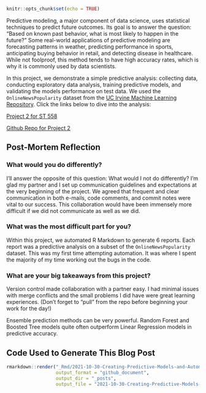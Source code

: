 ```r
knitr::opts_chunk$set(echo = TRUE)
```

Predictive modeling, a major component of data science, uses statistical techniques to predict future outcomes. Its goal is to answer the question: "Based on known past behavior, what is most likely to happen in the future?" Some real-world applications of predictive modeling are forecasting patterns in weather, predicting performance in sports, anticipating buying behavior in retail, and detecting disease in healthcare. While not foolproof, this method tends to have high accuracy rates, which is why it is commonly used by data scientists.

In this project, we demonstrate a simple predictive analysis:  collecting data, conducting exploratory data analysis, training predictive models, and validating the models performance on test data. We used the `OnlineNewsPopularity` dataset from the [UC Irvine Machine Learning Repository](https://archive.ics.uci.edu/ml/datasets/). Click the links below to dive into the analysis:

[Project 2 for ST 558](https://srlmt.github.io/Project-2/)

[Github Repo for Project 2](https://github.com/Srlmt/Project-2)

## Post-Mortem Reflection

### What would you do differently?

I'll answer the opposite of this question: What would I not do differently? I'm glad my partner and I set up communication guidelines and expectations at the very beginning of the project. We agreed that frequent and clear communication in both e-mails, code comments, and commit notes were vital to our success. This collaboration would have been immensely more difficult if we did not communicate as well as we did.

### What was the most difficult part for you?

Within this project, we automated R Markdown to generate 6 reports. Each report was a predictive analysis on a subset of the `OnlineNewsPopularity` dataset. This was my first time attempting automation.  It was where I spent the majority of my time working out the bugs in the code.

### What are your big takeaways from this project?

Version control made collaboration with a partner easy. I had minimal issues with merge conflicts and the small problems I did have were great learning experiences. (Don't forget to "pull" from the repo before beginning your work for the day!)

Ensemble prediction methods can be very powerful. Random Forest and Boosted Tree models quite often outperform Linear Regression models in predictive accuracy.

## Code Used to Generate This Blog Post

```r
rmarkdown::render("_Rmd/2021-10-30-Creating-Predictive-Models-and-Automating-R-Markdown.Rmd", 
                  output_format = "github_document", 
                  output_dir = "_posts", 
                  output_file = "2021-10-30-Creating-Predictive-Models-and-Automating-R-Markdown.md")
```
